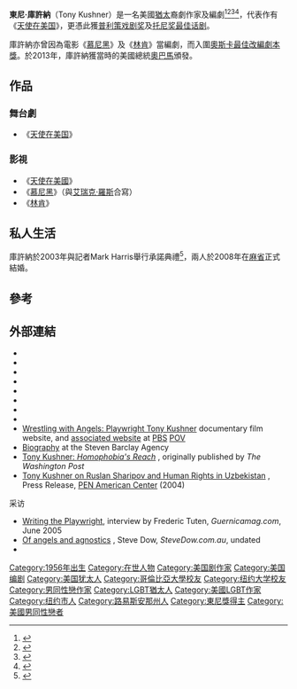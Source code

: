 {{Infobox writer
| name          = 東尼·庫許納
| image         = Tony Kushner and Angels in America's 20th Anniversary.jpg
| caption       = 攝於2010年11月6日，在三藩市Herbst Theatre
| birth_name    = Anthony Robert Kushner
| birth_date    = {{birth date and age|1956|7|16}}
| birth_place   = [[美國|美國]][[紐約州|紐約州]][[紐約市|紐約市]]
| nationality   = 
| alma_mater    = [[哥伦比亚大学|哥伦比亚大学]]<br>[[纽约大学|纽约大学]]
| occupation    = [[剧作家|剧作家]]、[[編劇|編劇]]
| spouse        = {{link-en|Mark Harris|Mark Harris (journalist)}}<ref name=vows/>
| period        = 
| genre         = 
| notable_works = 《[[天使在美国|天使在美国]]》
| influences    = 
| influenced    = 
| awards        = [[普利策戏剧奖|普利策戏剧奖]] (1993)<br>[[托尼奖最佳话剧|托尼奖最佳话剧]] (1993, 1994)<br />[[艾美奖|艾美奖]] (2004)
}}
'''東尼·庫許納'''（Tony Kushner）是一名美國[[猶太|猶太]]裔劇作家及編劇<ref>{{Cite news|url=http://jewishjournal.com/culture/lifestyle/134378/|title=‘Finding Your Roots’ explores Jewish genealogy|author=|last=Miller|first=Gerri|date=October 23, 2014|work=|newspaper=Jewish Journal|accessdate=June 5, 2018|language=|archive-date=2018-08-05|archive-url=https://web.archive.org/web/20180805204239/http://jewishjournal.com/culture/lifestyle/134378/|dead-url=no}}</ref><ref>{{Cite web|url=http://www.theguardian.com/world/2011/may/05/tony-kushner-university-snub-israel|title=University snub for 'anti-Israel' playwright Tony Kushner|accessdate=June 5, 2018|author=|date=May 5, 2011|last=Harris|first=Paul|work=The Guardian|publisher=|language=|archive-date=2020-11-11|archive-url=https://web.archive.org/web/20201111193537/http://www.theguardian.com/world/2011/may/05/tony-kushner-university-snub-israel|dead-url=no}}</ref><ref>{{Cite news|url=http://jewishjournal.com/cover_story/98640/|title=Tony Kushner awarded $100,000 prize for challenging status quo|author=|last=Berrin|first=Danielle|date=November 29, 2011|work=|newspaper=Jewish Journal|accessdate=June 5, 2018|language=|archive-date=2018-08-05|archive-url=https://web.archive.org/web/20180805204708/http://jewishjournal.com/cover_story/98640/|dead-url=no}}</ref><ref>{{Cite web|url=http://www.theguardian.com/stage/2017/may/14/tony-kushner-interview-angels-in-america-to-love-someone-recognise-life-not-eternal-national-theatre|title=Tony Kushner: ‘To love someone puts you at the risk of loss’|accessdate=June 5, 2018|author=|date=May 14, 2017|last=Kellaway|first=Kate|work=The Guardian|publisher=|language=|archive-date=2021-03-19|archive-url=https://web.archive.org/web/20210319112354/https://www.theguardian.com/stage/2017/may/14/tony-kushner-interview-angels-in-america-to-love-someone-recognise-life-not-eternal-national-theatre|dead-url=no}}</ref>，代表作有《[[天使在美国|天使在美国]]》，更憑此獲[[普利策戏剧奖|普利策戏剧奖]]及[[托尼奖|托尼奖]][[托尼奖最佳话剧|最佳话剧]]。

庫許納亦曾因為電影《[[慕尼黑_(電影)|慕尼黑]]》及《[[林肯_(2012年電影)|林肯]]》當編劇，而入圍[[奧斯卡獎|奧斯卡]][[奧斯卡最佳改編劇本獎|最佳改編劇本獎]]。於2013年，庫許納獲當時的美國總統[[奧巴馬|奧巴馬]]頒發{{tsl|en|List of recipients of the National Medal of Arts|國家藝術獎}}。

==作品==
===舞台劇===
*《[[天使在美国|天使在美国]]》

===影視===
*《[[天使在美國_(連續短劇)|天使在美國]]》
*《[[慕尼黑_(電影)|慕尼黑]]》（與[[艾瑞克·羅斯|艾瑞克·羅斯]]合寫）
*《[[林肯_(2012年電影)|林肯]]》

==私人生活==
庫許納於2003年與記者Mark Harris舉行承諾典禮<ref name=vows>{{cite news | author=Lois Smith Brady | title=Weddings/Celebrations: Vows; Mark Harris and Tony Kushner | url=http://query.nytimes.com/gst/fullpage.html?res=9A00E5DE143CF937A35756C0A9659C8B63 | work=The New York Times | date=4 May 2003 | accessdate=2008-12-21 | archive-date=2010-11-24 | archive-url=https://web.archive.org/web/20101124220103/http://query.nytimes.com/gst/fullpage.html?res=9A00E5DE143CF937A35756C0A9659C8B63 | dead-url=no }}</ref>，兩人於2008年在[[麻省|麻省]]正式結婚。

==參考==
{{reflist}}

==外部連結==
* {{IBDB name|8918}}
* {{IMDb name|1065785}}
* {{iobdb|2928}}
* {{Charlie Rose view|1488}}
* {{C-SPAN|tonykushner}}
* {{Worldcat id|lccn-n86-61581}}
* {{NYTtopic|people/k/tony_kushner}}
* {{Guardiantopic|stage/tony-kushner}}
* [http://www.tonykushnerthemovie.com/ Wrestling with Angels: Playwright Tony Kushner] {{Wayback|url=http://www.tonykushnerthemovie.com/ |date=20210108090242 }} documentary film website, and [http://www.pbs.org/pov/tonykushner/ associated website] {{Wayback|url=http://www.pbs.org/pov/tonykushner/ |date=20190820200203 }} at [[Public_Broadcasting_Service|PBS]] [[POV_(TV_series)|POV]]
* [http://www.barclayagency.com/kushner.html Biography] {{Wayback|url=http://www.barclayagency.com/kushner.html |date=20060828144703 }} at the Steven Barclay Agency
* [http://www.pen.org/nonfiction-essay/homophobias-reach Tony Kushner: ''Homophobia's Reach''] {{Wayback|url=http://www.pen.org/nonfiction-essay/homophobias-reach |date=20150924092539 }}, originally published by ''The Washington Post''
* [http://www.pen.org/press-release/2004/03/08/tony-kushner-ruslan-sharipov-and-human-rights-uzbekistan Tony Kushner on Ruslan Sharipov and Human Rights in Uzbekistan] {{Wayback|url=http://www.pen.org/press-release/2004/03/08/tony-kushner-ruslan-sharipov-and-human-rights-uzbekistan |date=20160306141751 }}, Press Release, [[PEN_American_Center|PEN American Center]] (2004)
;采访
* [https://web.archive.org/web/20070927032419/http://www.guernicamag.com/interviews/71/writing_the_playwright_1/ Writing the Playwright], interview by Frederic Tuten, ''Guernicamag.com'', June 2005
* [http://www.stevedow.com.au/Default.aspx?id=393 Of angels and agnostics] {{Wayback|url=http://www.stevedow.com.au/Default.aspx?id=393 |date=20210107053604 }}, Steve Dow, ''SteveDow.com.au'', undated
* {{cite web |title=Tony Kushner on Abraham Lincoln and Modern Politics (with Bill Moyers) |url=http://billmoyers.com/segment/tony-kushner-on-abraham-lincoln-and-modern-politics/ |date=December 21, 2012 |publisher=[[Moyers_&_Company|Moyers & Company]] |accessdate= |archive-date=2013-02-25 |archive-url=https://web.archive.org/web/20130225145431/http://billmoyers.com/segment/tony-kushner-on-abraham-lincoln-and-modern-politics/ |dead-url=no }}
{{黄金时段艾美奖迷你剧、电影或戏剧特别篇最佳编剧奖}}
{{评论家选择电影奖最佳劇本}}
{{國家影評人協會獎最佳劇本}}
{{Authority control}}
{{DEFAULTSORT:Kushner, Tony}}
[[Category:1956年出生|Category:1956年出生]]
[[Category:在世人物|Category:在世人物]]
[[Category:美国剧作家|Category:美国剧作家]]
[[Category:美国编剧|Category:美国编剧]]
[[Category:美国犹太人|Category:美国犹太人]]
[[Category:哥倫比亞大學校友|Category:哥倫比亞大學校友]]
[[Category:纽约大学校友|Category:纽约大学校友]]
[[Category:男同性戀作家|Category:男同性戀作家]]
[[Category:LGBT猶太人|Category:LGBT猶太人]]
[[Category:美國LGBT作家|Category:美國LGBT作家]]
[[Category:纽约市人|Category:纽约市人]]
[[Category:路易斯安那州人|Category:路易斯安那州人]]
[[Category:東尼獎得主|Category:東尼獎得主]]
[[Category:美國男同性戀者|Category:美國男同性戀者]]
